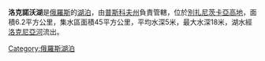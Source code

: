 '''洛克諾沃湖'''是[[俄羅斯|俄羅斯]]的[[湖泊|湖泊]]，由[[普斯科夫州|普斯科夫州]]負責管轄，位於[[別扎尼茨卡亞高地|別扎尼茨卡亞高地]]，面積6.2平方公里，集水區面積45平方公里，平均水深5米，最大水深18米，湖水經[[洛克尼亞河|洛克尼亞河]]流出。

{{Russia-geo-stub}}
[[Category:俄羅斯湖泊|Category:俄羅斯湖泊]]
